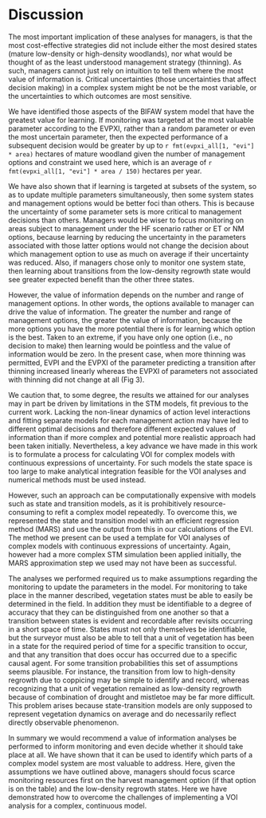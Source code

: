 Discussion
==========

The most important implication of these analyses for managers, is that the most cost-effective strategies did not include either the most desired states (mature low-density or high-density woodlands), nor what would be thought of as the least understood management strategy (thinning). As such, managers cannot just rely on intuition to tell them where the most value of information is. Critical uncertainties (those uncertainties that affect decision making) in a complex system might be not be the most variable, or the uncertainties to which outcomes are most sensitive.

We have identified those aspects of the BIFAW system model that have the greatest value for learning. If monitoring was targeted at the most valuable parameter according to the EVPXI, rather than a random parameter or even the most uncertain parameter, then the expected performance of a subsequent decision would be greater by up to `r fmt(evpxi_all[1, "evi"] * area)` hectares of mature woodland given the number of management options and constraint we used here, which is an average of `r fmt(evpxi_all[1, "evi"] * area / 150)` hectares per year.

We have also shown that if learning is targeted at subsets of the system, so as to update multiple parameters simultaneously, then some system states and management options would be better foci than others. This is because the uncertainty of some parameter sets is more critical to management decisions than others. Managers would be wiser to focus monitoring on areas subject to management under the HF scenario rather or ET or NM options, because learning by reducing the uncertainty in the parameters associated with those latter options would not change the decision about which management option to use as much on average if their uncertainty was reduced. Also, if managers chose only to monitor one system state, then learning about transitions from the low-density regrowth state would see greater expected benefit than the other three states.

However, the value of information depends on the number and range of management options. In other words, the options available to manager can drive the value of information. The greater the number and range of management options, the greater the value of information, because the more options you have the more potential there is for learning which option is the best. Taken to an extreme, if you have only one option (i.e., no decision to make) then learning would be pointless and the value of information would be zero. In the present case, when more thinning was permitted, EVPI and the EVPXI of the parameter predicting a transition after thinning increased linearly whereas the EVPXI of parameters not associated with thinning did not change at all (Fig 3).

We caution that, to some degree, the results we attained for our analyses may in part be driven by limitations in the STM models, fit previous to the current work. Lacking the non-linear dynamics of action level interactions and fitting separate models for each management action may have led to different optimal decisions and therefore different expected values of information than if more complex and potential more realistic approach had been taken initially. Nevertheless, a key advance we have made in this work is to formulate a process for calculating VOI for complex models with continuous expressions of uncertainty. For such models the state space is too large to make analytical integration feasible for the VOI analyses and numerical methods must be used instead.

However, such an approach can be computationally expensive with models such as state and transition models, as it is prohibitively resource-consuming to refit a complex model repeatedly. To overcome this, we represented the state and transition model with an efficient regression method (MARS) and use the output from this in our calculations of the EVI. The method we present can be used a template for VOI analyses of complex models with continuous expressions of uncertainty. Again, however had a more complex STM simulation been applied initially, the MARS approximation step we used may not have been as successful.

The analyses we performed required us to make assumptions regarding the monitoring to update the parameters in the model. For monitoring to take place in the manner described, vegetation states must be able to easily be determined in the field. In addition they must be identifiable to a degree of accuracy that they can be distinguished from one another so that a transition between states is evident and recordable after revisits occurring in a short space of time. States must not only themselves be identifiable, but the surveyor must also be able to tell that a unit of vegetation has been in a state for the required period of time for a specific transition to occur, and that any transition that does occur has occurred due to a specific causal agent. For some transition probabilities this set of assumptions seems plausible. For instance, the transition from low to high-density regrowth due to coppicing may be simple to identify and record, whereas recognizing that a unit of vegetation remained as low-density regrowth because of combination of drought and mistletoe may be far more difficult. This problem arises because state-transition models are only supposed to represent vegetation dynamics on average and do necessarily reflect directly observable phenomenon.

In summary we would recommend a value of information analyses be performed to inform monitoring and even decide whether it should take place at all. We have shown that it can be used to identify which parts of a complex model system are most valuable to address. Here, given the assumptions we have outlined above, managers should focus scarce monitoring resources first on the harvest management option (if that option is on the table) and the low-density regrowth states. Here we have demonstrated how to overcome the challenges of implementing a VOI analysis for a complex, continuous model.
